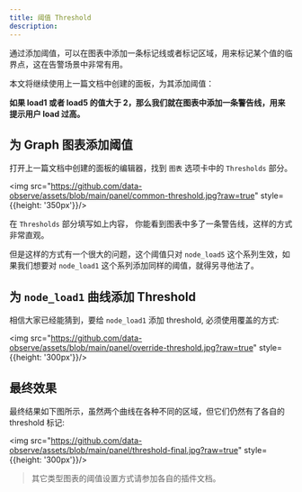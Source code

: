 ```yaml
---
title: 阈值 Threshold
description: 
---
```



通过添加阈值，可以在图表中添加一条标记线或者标记区域，用来标记某个值的临界点，这在告警场景中非常有用。

本文将继续使用上一篇文档中创建的面板，为其添加阈值：

**如果 load1 或者 load5 的值大于 2，那么我们就在图表中添加一条警告线，用来提示用户 load 过高。**

## 为 Graph 图表添加阈值

打开上一篇文档中创建的面板的编辑器，找到 `图表` 选项卡中的 `Thresholds` 部分。

<img src="https://github.com/data-observe/assets/blob/main/panel/common-threshold.jpg?raw=true" style={{height: '350px'}}/>

在 `Thresholds` 部分填写如上内容， 你能看到图表中多了一条警告线，这样的方式非常直观。

但是这样的方式有一个很大的问题，这个阈值只对 `node_load5` 这个系列生效，如果我们想要对 `node_load1` 这个系列添加同样的阈值，就得另寻他法了。

## 为 `node_load1` 曲线添加 Threshold 

相信大家已经能猜到，要给 `node_load1` 添加 threshold, 必须使用覆盖的方式: 

<img src="https://github.com/data-observe/assets/blob/main/panel/override-threshold.jpg?raw=true" style={{height: '300px'}}/>

## 最终效果

最终结果如下图所示，虽然两个曲线在各种不同的区域，但它们仍然有了各自的 threshold 标记:

<img src="https://github.com/data-observe/assets/blob/main/panel/threshold-final.jpg?raw=true" style={{height: '300px'}}/>


> 其它类型图表的阈值设置方式请参加各自的插件文档。

